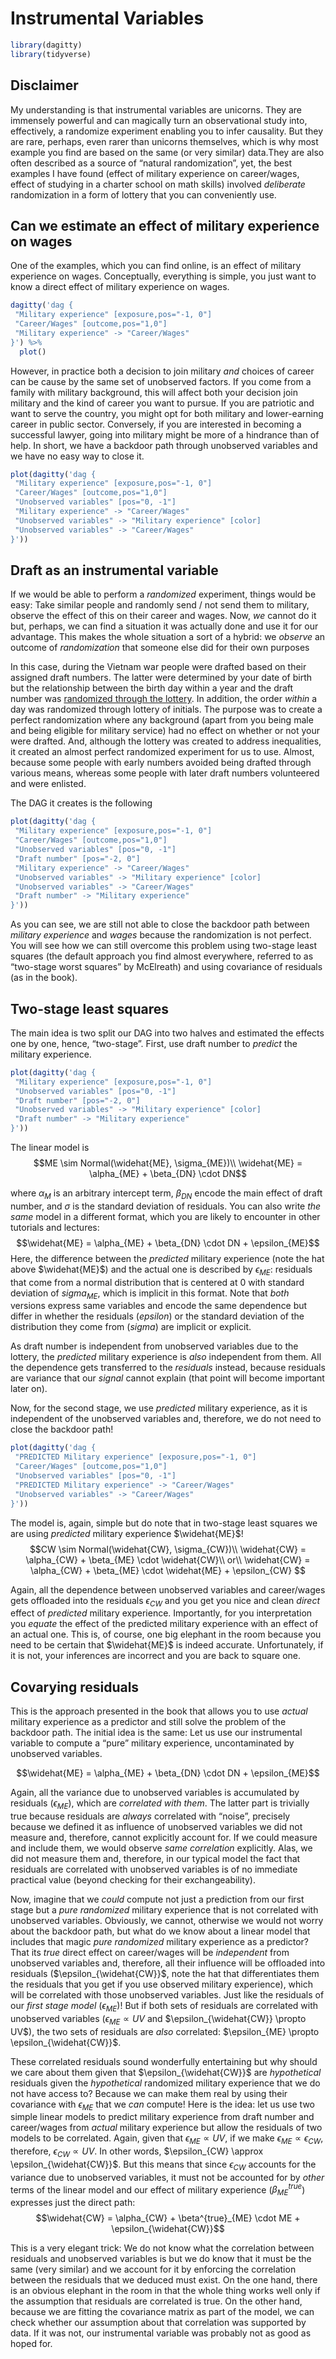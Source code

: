 # Instrumental Variables

```r
library(dagitty)
library(tidyverse)
```

## Disclaimer {-}
My understanding is that instrumental variables are unicorns. They are immensely powerful and can magically turn an observational study into, effectively, a randomize experiment enabling you to infer causality. But they are rare, perhaps, even rarer than unicorns themselves, which is why most example you find are based on the same (or very similar) data.They are also often described as a source of "natural randomization", yet, the best examples I have found (effect of military experience on career/wages, effect of studying in a charter school on math skills) involved _deliberate_ randomization in a form of lottery that you can conveniently use.

## Can we estimate an effect of military experience on wages {-}
One of the examples, which you can find online, is an effect of military experience on wages. Conceptually, everything is simple, you just want to know a direct effect of military experience on wages.

```r
dagitty('dag {
 "Military experience" [exposure,pos="-1, 0"]
 "Career/Wages" [outcome,pos="1,0"]
 "Military experience" -> "Career/Wages"
}') %>%
  plot()
```

However, in practice both a decision to join military _and_ choices of career can be cause by the same set of unobserved factors. If you come from a family with military background, this will affect both your decision join military and the kind of career you want to pursue. If you are patriotic and want to serve the country, you might opt for both military and lower-earning career in public sector. Conversely, if you are interested in becoming a successful lawyer, going into military might be more of a hindrance than of help.  In short, we have a backdoor path through unobserved variables and we have no easy way to close it.

```r
plot(dagitty('dag {
 "Military experience" [exposure,pos="-1, 0"]
 "Career/Wages" [outcome,pos="1,0"]
 "Unobserved variables" [pos="0, -1"]
 "Military experience" -> "Career/Wages"
 "Unobserved variables" -> "Military experience" [color]
 "Unobserved variables" -> "Career/Wages"
}'))
```

## Draft as an instrumental variable {-}
If we would be able to perform a _randomized_ experiment, things would be easy: Take similar people and randomly send / not send them to military, observe the effect of this on their career and wages. Now, _we_ cannot do it but, perhaps, we can find a situation it was actually done and use it for our advantage. This makes the whole situation a sort of a hybrid: we _observe_ an outcome of _randomization_ that someone else did for their own purposes

In this case, during the Vietnam war people were drafted based on their assigned draft numbers. The latter were determined by your date of birth but the relationship between the birth day within a year and the draft number was [randomized through the lottery](https://en.wikipedia.org/wiki/Draft_lottery_(1969)). In addition, the order _within_ a day was randomized through lottery of initials. The purpose was to create a perfect randomization where any background (apart from you being male and being eligible for military service) had no effect on whether or not your were drafted. And, although the lottery was created to address inequalities, it created an almost perfect randomized experiment for us to use. Almost, because some people with early numbers avoided being drafted through various means, whereas some people with later draft numbers volunteered and were enlisted.

The DAG it creates is the following

```r
plot(dagitty('dag {
 "Military experience" [exposure,pos="-1, 0"]
 "Career/Wages" [outcome,pos="1,0"]
 "Unobserved variables" [pos="0, -1"]
 "Draft number" [pos="-2, 0"]
 "Military experience" -> "Career/Wages"
 "Unobserved variables" -> "Military experience" [color]
 "Unobserved variables" -> "Career/Wages"
 "Draft number" -> "Military experience"
}'))
```

As you can see, we are still not able to close the backdoor path between _military experience_ and _wages_ because the randomization is not perfect. You will see how we can still overcome this problem using two-stage least squares (the default approach you find almost everywhere, referred to as "two-stage worst squares" by McElreath) and using covariance of residuals (as in the book).

## Two-stage least squares {-}
The main idea is two split our DAG into two halves and estimated the effects one by one, hence, "two-stage". First, use draft number to _predict_ the military experience.

```r
plot(dagitty('dag {
 "Military experience" [exposure,pos="-1, 0"]
 "Unobserved variables" [pos="0, -1"]
 "Draft number" [pos="-2, 0"]
 "Unobserved variables" -> "Military experience" [color]
 "Draft number" -> "Military experience"
}'))
```

The linear model is 
$$ME \sim Normal(\widehat{ME}, \sigma_{ME})\\
\widehat{ME} = \alpha_{ME} + \beta_{DN} \cdot DN$$

where $\alpha_M$ is an arbitrary intercept term, $\beta_{DN}$ encode the main effect of draft number, and $\sigma$ is the standard deviation of residuals. You can also write _the same_ model in a different format, which you are likely to encounter in other tutorials and lectures:
$$\widehat{ME} = \alpha_{ME} + \beta_{DN} \cdot DN + \epsilon_{ME}$$
Here, the difference between the _predicted_ military experience (note the hat above $\widehat{ME}$) and the actual one is described by $\epsilon_{ME}$: residuals that come from a normal distribution that is centered at 0 with standard deviation of $sigma_{ME}$, which is implicit in this format. Note that _both_ versions express same variables and encode the same dependence but differ in whether the residuals ($epsilon$) or the standard deviation of the distribution they come from ($sigma$) are implicit or explicit.

As draft number is independent from unobserved variables due to the lottery, the _predicted_ military experience is _also_ independent from them. All the dependence gets transferred to the _residuals_ instead, because residuals are variance that our _signal_ cannot explain (that point will become important later on). 

Now, for the second stage, we use _predicted_ military experience, as it is independent of the unobserved variables and, therefore, we do not need to close the backdoor path!

```r
plot(dagitty('dag {
 "PREDICTED Military experience" [exposure,pos="-1, 0"]
 "Career/Wages" [outcome,pos="1,0"]
 "Unobserved variables" [pos="0, -1"]
 "PREDICTED Military experience" -> "Career/Wages"
 "Unobserved variables" -> "Career/Wages"
}'))
```


The model is, again, simple but do note that in two-stage least squares we are using _predicted_ military experience $\widehat{ME}$!
$$CW \sim Normal(\widehat{CW}, \sigma_{CW})\\
\widehat{CW} = \alpha_{CW} + \beta_{ME} \cdot \widehat{CW}\\
or\\
\widehat{CW} = \alpha_{CW} + \beta_{ME} \cdot \widehat{ME} + \epsilon_{CW}
$$

Again, all the dependence between unobserved variables and career/wages gets offloaded into the residuals $\epsilon_{CW}$ and you get you nice and clean _direct_ effect of _predicted_ military experience. Importantly, for you interpretation you _equate_ the effect of the predicted military experience with an effect of an actual one. This is, of course, one big elephant in the room because you need to be certain that $\widehat{ME}$ is indeed accurate. Unfortunately, if it is not, your inferences are incorrect and you are back to square one.

## Covarying residuals {-}
This is the approach presented in the book that allows you to use _actual_ military experience as a predictor and still solve the problem of the backdoor path. The initial idea is the same: Let us use our instrumental variable to compute a "pure" military experience, uncontaminated by unobserved variables. 

$$\widehat{ME} = \alpha_{ME} + \beta_{DN} \cdot DN + \epsilon_{ME}$$

Again, all the variance due to unobserved variables is accumulated by residuals ($\epsilon_{ME}$), which are _correlated with them_. The latter part is trivially true because residuals are _always_ correlated with "noise", precisely because we defined it as influence of unobserved variables we did not measure and, therefore, cannot explicitly account for. If we could measure and include them, we would observe _same correlation_ explicitly. Alas, we did not measure them and, therefore, in our typical model the fact that residuals are correlated with unobserved variables is of no immediate practical value (beyond checking for their exchangeability).

Now, imagine that we _could_ compute not just a prediction from our first stage but a _pure randomized_ military experience that is not correlated with unobserved variables. Obviously, we  cannot, otherwise we would not worry about the backdoor path, but what do we know about a linear model that includes that magic _pure randomized_ military experience as a predictor? That its _true_ direct effect on career/wages will be _independent_ from unobserved variables and, therefore, all their influence will be offloaded into residuals ($\epsilon_{\widehat{CW}}$, note the hat that differentiates them the residuals that you get if you use observed military experience), which will be correlated with those unobserved variables. Just like the residuals of our _first stage model_ ($\epsilon_{ME}$)! But if both sets of residuals are correlated with unobserved variables ($\epsilon_{ME} \propto UV$ and $\epsilon_{\widehat{CW}} \propto UV$), the two sets of residuals are _also_ correlated: $\epsilon_{ME} \propto \epsilon_{\widehat{CW}}$.

These correlated residuals sound wonderfully entertaining but why should we care about them given that $\epsilon_{\widehat{CW}}$ are _hypothetical_ residuals given the _hypothetical_ randomized military experience that we do not have access to? Because we can make them real by using their covariance with $\epsilon_{ME}$ that we _can_ compute! Here is the idea: let us use two simple linear models to predict military experience from draft number and career/wages from _actual_ military experience but allow the residuals of two models to be correlated. Again, given that $\epsilon_{ME} \propto UV$, if we make $\epsilon_{ME} \propto \epsilon_{CW}$, therefore, $\epsilon_{CW} \propto UV$. In other words, $\epsilon_{CW} \approx \epsilon_{\widehat{CW}}$. But this means that since $\epsilon_{CW}$ accounts for the variance due to unobserved variables, it must not be accounted for by _other_ terms of the linear model and our effect of military experience ($\beta^{true}_{ME}$) expresses just the direct path:
$$\widehat{CW} = \alpha_{CW} + \beta^{true}_{ME} \cdot ME + \epsilon_{\widehat{CW}}$$

This is a very elegant trick: We do not know what the correlation between residuals and unobserved variables is but we do know that it must be the same (very similar) and we account for it by enforcing the correlation between the residuals that we deduced must exist. On the one hand, there is an obvious elephant in the room in that the whole thing works well only if the assumption that residuals are correlated is true. On the other hand, because we are fitting the covariance matrix as part of the model, we can check whether our assumption about that correlation was supported by data. If it was not, our instrumental variable was probably not as good as hoped for.

